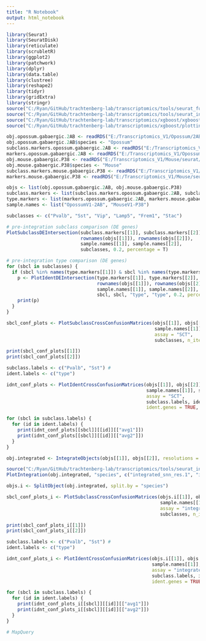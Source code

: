 ```yaml
---
title: "R Notebook"
output: html_notebook
---
```



```r

library(Seurat)
library(SeuratDisk)
library(reticulate)
library(scrubletR)
library(ggplot2)
library(patchwork)
library(dplyr)
library(data.table)
library(clustree)
library(reshape2)
library(tidyr)
library(gridExtra)
library(stringr)
source("C:/Ryan/GitHub/trachtenberg-lab/transcriptomics/tools/seurat_functions.R")
source("C:/Ryan/GitHub/trachtenberg-lab/transcriptomics/tools/seurat_integration_functions.R")
source("C:/Ryan/GitHub/trachtenberg-lab/transcriptomics/xgboost/xgboost_train.R")
source("C:/Ryan/GitHub/trachtenberg-lab/transcriptomics/xgboost/plottingFxns.R")

obj.opossum.gabaergic.2AB <- readRDS("E:/Transcriptomics_V1/Opossum/2AB/seurat/opossum_v1_gabaergic_2AB_processed.rds")
obj.opossum.gabaergic.2AB$species <- "Opossum"
subclass.markers.opossum.gabaergic.2AB <- readRDS("E:/Transcriptomics_V1/Opossum/2AB/seurat/marker_genes/markerdict_subclass.rds")
markers.opossum.gabaergic.2AB <- readRDS("E:/Transcriptomics_V1/Opossum/2AB/seurat/marker_genes/markerdict_types.rds")
obj.mouse.gabaergic.P38 <- readRDS("E:/Transcriptomics_V1/Mouse/seurat/mouse_v1_P38_gabaergic_processed.rds")
obj.mouse.gabaergic.P38$species <- "Mouse"
subclass.markers.mouse.gabaergic.P38 <- readRDS("E:/Transcriptomics_V1/Mouse/seurat/marker_genes/markerdict_subclass.rds")
markers.mouse.gabaergic.P38 <- readRDS("E:/Transcriptomics_V1/Mouse/seurat/marker_genes/markerdict_types.rds")

objs <- list(obj.opossum.gabaergic.2AB, obj.mouse.gabaergic.P38)
subclass.markers <- list(subclass.markers.opossum.gabaergic.2AB, subclass.markers.mouse.gabaergic.P38)
type.markers <- list(markers.opossum.gabaergic.2AB, markers.mouse.gabaergic.P38)
sample.names <- list("OpossumV1-2AB", "MouseV1-P38")

```


```r

subclasses <- c("Pvalb", "Sst", "Vip", "Lamp5", "Frem1", "Stac")

# pre-integration subclass comparison (DE genes)
PlotSubclassDEIntersection(subclass.markers[[1]], subclass.markers[[2]], 
                           rownames(objs[[1]]), rownames(objs[[2]]),
                           sample.names[[1]], sample.names[[2]],
                           subclasses, 0.2, percentage = T)

# pre-integration type comparison (DE genes)
for (sbcl in subclasses) {
  if (sbcl %in% names(type.markers[[1]]) & sbcl %in% names(type.markers[[2]])) {
    p <- PlotIdentDEIntersection(type.markers[[1]], type.markers[[2]],
                                 rownames(objs[[1]]), rownames(objs[[2]]),
                                 sample.names[[1]], sample.names[[2]],
                                 sbcl, sbcl, "type", "type", 0.2, percentage = T)
    print(p)
  }
}

```


```r

sbcl_conf_plots <- PlotSubclassCrossConfusionMatrices(objs[[1]], objs[[2]], 
                                                      sample.names[[1]], sample.names[[2]], 
                                                      assay = "SCT",
                                                      subclasses, n_iters = 10, all.genes = FALSE, upsample = TRUE)

```


```r

print(sbcl_conf_plots[[1]])
print(sbcl_conf_plots[[2]])

```


```r

subclass.labels <- c("Pvalb", "Sst") # 
ident.labels <- c("type")

idnt_conf_plots <- PlotIdentCrossConfusionMatrices(objs[[1]], objs[[2]], 
                                                   sample.names[[1]], sample.names[[2]], 
                                                   assay = "SCT",
                                                   subclass.labels, ident.labels, n_iters = 10, 
                                                   ident.genes = TRUE, all.genes = TRUE, upsample = TRUE)

```


```r

for (sbcl in subclass.labels) {
  for (id in ident.labels) {
    print(idnt_conf_plots[[sbcl]][[id]][["avg1"]])
    print(idnt_conf_plots[[sbcl]][[id]][["avg2"]])
  }
}

```


```r

obj.integrated <- IntegrateObjects(objs[[1]], objs[[2]], resolutions = c(1, 2), nfeatures = 3000, subsample = FALSE)

```


```r

source("C:/Ryan/GitHub/trachtenberg-lab/transcriptomics/tools/seurat_integration_functions.R")
PlotIntegration(obj.integrated, "species", c("integrated_snn_res.1", "integrated_snn_res.2"), subclasses)

```


```r

objs.i <- SplitObject(obj.integrated, split.by = "species")

```


```r

sbcl_conf_plots_i <- PlotSubclassCrossConfusionMatrices(objs.i[[1]], objs.i[[2]], 
                                                        sample.names[[1]], sample.names[[2]], 
                                                        assay = "integrated",
                                                        subclasses, n_iters = 10, all.genes = FALSE, upsample = TRUE)

```


```r

print(sbcl_conf_plots_i[[1]])
print(sbcl_conf_plots_i[[2]])

```


```r

subclass.labels <- c("Pvalb", "Sst") # 
ident.labels <- c("type")

idnt_conf_plots_i <- PlotIdentCrossConfusionMatrices(objs.i[[1]], objs.i[[2]], 
                                                     sample.names[[1]], sample.names[[2]], 
                                                     assay = "integrated",
                                                     subclass.labels, ident.labels, n_iters = 10, 
                                                     ident.genes = TRUE, all.genes = TRUE, upsample = TRUE)

```


```r

for (sbcl in subclass.labels) {
  for (id in ident.labels) {
    print(idnt_conf_plots_i[[sbcl]][[id]][["avg1"]])
    print(idnt_conf_plots_i[[sbcl]][[id]][["avg2"]])
  }
}

```


```r

# MapQuery

```

